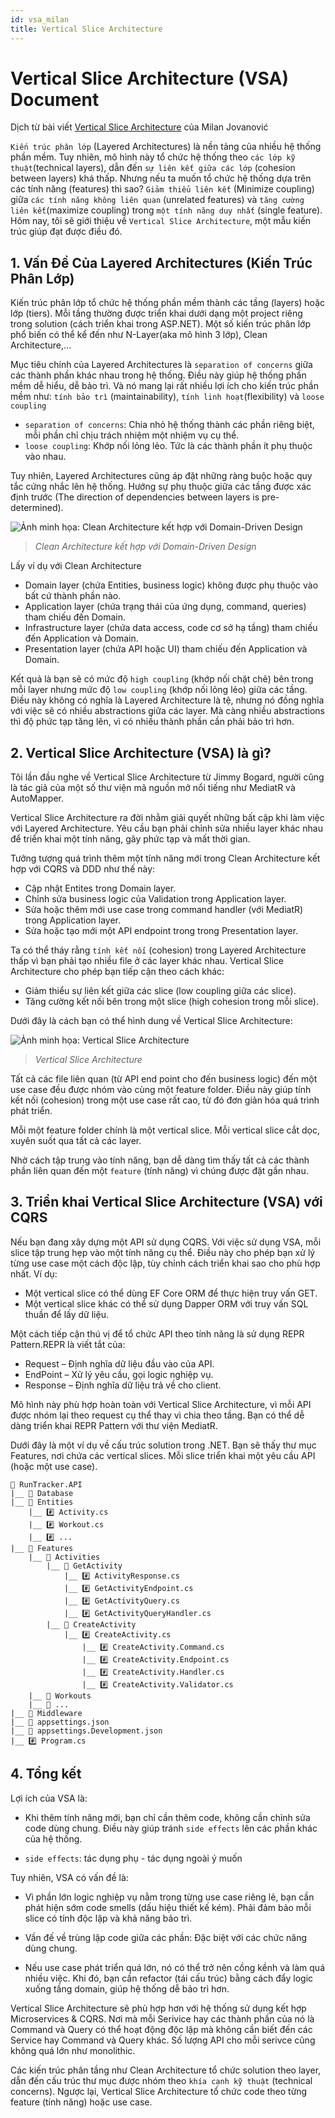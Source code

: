 ```yaml
---
id: vsa_milan
title: Vertical Slice Architecture
---
```


# Vertical Slice Architecture (VSA) Document

Dịch từ bài viết [Vertical Slice Architecture](https://www.milanjovanovic.tech/blog/vertical-slice-architecture) của Milan Jovanović

`Kiến trúc phân lớp` (Layered Architectures) là nền tảng của nhiều hệ thống phần mềm. Tuy nhiên, mô hình này tổ chức hệ thống theo `các lớp kỹ thuật`(technical layers), dẫn đến `sự liên kết giữa các lớp` (cohesion between layers) khá thấp. Nhưng nếu ta muốn tổ chức hệ thống dựa trên các tính năng (features) thì sao? `Giảm thiểu liên kết` (Minimize coupling) giữa `các tính năng không liên quan` (unrelated features) và `tăng cường liên kết`(maximize coupling) trong `một tính năng duy nhất` (single feature). Hôm nay, tôi sẽ giới thiệu về `Vertical Slice Architecture`, một mẫu kiến trúc giúp đạt được điều đó.

## 1. Vấn Đề Của Layered Architectures (Kiến Trúc Phân Lớp)

Kiến trúc phân lớp tổ chức hệ thống phần mềm thành các tầng (layers) hoặc lớp (tiers). Mỗi tầng thường được triển khai dưới dạng một project riêng trong solution (cách triển khai trong ASP.NET). Một số kiến trúc phân lớp phổ biến có thể kể đến như N-Layer(aka mô hình 3 lớp), Clean Architecture,...

Mục tiêu chính của Layered Architectures là `separation of concerns` giữa các thành phần khác nhau trong hệ thống. Điều này giúp hệ thống phần mềm dễ hiểu, dễ bảo trì. Và nó mang lại rất nhiều lợi ích cho kiến trúc phần mềm như: `tính bảo trì` (maintainability), `tính linh hoạt`(flexibility) và `loose coupling`

- `separation of concerns`: Chia nhỏ hệ thống thành các phần riêng biệt, mỗi phần chỉ chịu trách nhiệm một nhiệm vụ cụ thể.
- `loose coupling`: Khớp nối lỏng lẻo. Tức là các thành phần ít phụ thuộc vào nhau.

Tuy nhiên, Layered Architectures cũng áp đặt những ràng buộc hoặc quy tắc cứng nhắc lên hệ thống. Hướng sự phụ thuộc giữa các tầng được xác định trước (The direction of dependencies between layers is pre-determined).

![Ảnh minh họa: Clean Architecture kết hợp với Domain-Driven Design](/img/milan/clean_architecture.png)

> _Clean Architecture kết hợp với Domain-Driven Design_

Lấy ví dụ với Clean Architecture

- Domain layer (chứa Entities, business logic) không được phụ thuộc vào bất cứ thành phần nào.
- Application layer (chứa trạng thái của ứng dụng, command, queries) tham chiếu đến Domain.
- Infrastructure layer (chứa data access, code cơ sở hạ tầng) tham chiếu đến Application và Domain.
- Presentation layer (chứa API hoặc UI) tham chiếu đến Application và Domain.

Kết quả là bạn sẽ có mức độ `high coupling` (khớp nối chặt chẽ) bên trong mỗi layer nhưng mức độ `low coupling` (khớp nối lỏng lẻo) giữa các tầng. Điều này không có nghĩa là Layered Architecture là tệ, nhưng nó đồng nghĩa với việc sẽ có nhiều abstractions giữa các layer. Mà càng nhiều abstractions thì độ phức tạp tăng lên, vì có nhiều thành phần cần phải bảo trì hơn.

## 2. Vertical Slice Architecture (VSA) là gì?

Tôi lần đầu nghe về Vertical Slice Architecture từ Jimmy Bogard, người cũng là tác giả của một số thư viện mã nguồn mở nổi tiếng như MediatR và AutoMapper.

Vertical Slice Architecture ra đời nhằm giải quyết những bất cập khi làm việc với Layered Architecture. Yêu cầu bạn phải chỉnh sửa nhiều layer khác nhau để triển khai một tính năng, gây phức tạp và mất thời gian.

Tưởng tượng quá trình thêm một tính năng mới trong Clean Architecture kết hợp với CQRS và DDD như thế này:

- Cập nhật Entites trong Domain layer.
- Chỉnh sửa business logic của Validation trong Application layer.
- Sửa hoặc thêm mới use case trong command handler (với MediatR) trong Application layer.
- Sửa hoặc tạo mới một API endpoint trong trong Presentation layer.

Ta có thể tháy rằng `tính kết nối` (cohesion) trong Layered Architecture thấp vì bạn phải tạo nhiều file ở các layer khác nhau. Vertical Slice Architecture cho phép bạn tiếp cận theo cách khác:

- Giảm thiểu sự liên kết giữa các slice (low coupling giữa các slice).
- Tăng cường kết nối bên trong một slice (high cohesion trong mỗi slice).

Dưới đây là cách bạn có thể hình dung về Vertical Slice Architecture:

![Ảnh minh họa: Vertical Slice Architecture](/img/milan/vertical_slice_architecture.png)

> _Vertical Slice Architecture_

Tất cả các file liên quan (từ API end point cho đến business logic) đến một use case đều được nhóm vào cùng một feature folder. Điều này giúp tính kết nối (cohesion) trong một use case rất cao, từ đó đơn giản hóa quá trình phát triển.

Mỗi một feature folder chính là một vertical slice. Mỗi vertical slice cắt dọc, xuyên suốt qua tất cả các layer.

Nhờ cách tập trung vào tính năng, bạn dễ dàng tìm thấy tất cả các thành phần liên quan đến một `feature` (tính năng) vì chúng được đặt gần nhau.

## 3. Triển khai Vertical Slice Architecture (VSA) với CQRS

Nếu bạn đang xây dựng một API sử dụng CQRS. Với việc sử dụng VSA, mỗi slice tập trung hẹp vào một tính năng cụ thể. Điều này cho phép bạn xử lý từng use case một cách độc lập, tùy chỉnh cách triển khai sao cho phù hợp nhất. Ví dụ:

- Một vertical slice có thể dùng EF Core ORM để thực hiện truy vấn GET.
- Một vertical slice khác có thể sử dụng Dapper ORM với truy vấn SQL thuần để lấy dữ liệu.

Một cách tiếp cận thú vị để tổ chức API theo tính năng là sử dụng REPR Pattern.REPR là viết tắt của:

- Request – Định nghĩa dữ liệu đầu vào của API.
- EndPoint – Xử lý yêu cầu, gọi logic nghiệp vụ.
- Response – Định nghĩa dữ liệu trả về cho client.

Mô hình này phù hợp hoàn toàn với Vertical Slice Architecture, vì mỗi API được nhóm lại theo request cụ thể thay vì chia theo tầng. Bạn có thể dễ dàng triển khai REPR Pattern với thư viện MediatR.

Dưới đây là một ví dụ về cấu trúc solution trong .NET. Bạn sẽ thấy thư mục Features, nơi chứa các vertical slices. Mỗi slice triển khai một yêu cầu API (hoặc một use case).

```
🔗 RunTracker.API
|__ 📁 Database
|__ 📁 Entities
    |__ #️⃣ Activity.cs
    |__ #️⃣ Workout.cs
    |__ #️⃣ ...
|__ 📁 Features
    |__ 📁 Activities
        |__ 📁 GetActivity
            |__ #️⃣ ActivityResponse.cs
            |__ #️⃣ GetActivityEndpoint.cs
            |__ #️⃣ GetActivityQuery.cs
            |__ #️⃣ GetActivityQueryHandler.cs
        |__ 📁 CreateActivity
            |__ #️⃣ CreateActivity.cs
                |__ #️⃣ CreateActivity.Command.cs
                |__ #️⃣ CreateActivity.Endpoint.cs
                |__ #️⃣ CreateActivity.Handler.cs
                |__ #️⃣ CreateActivity.Validator.cs
    |__ 📁 Workouts
    |__ 📁 ...
|__ 📁 Middleware
|__ 📄 appsettings.json
|__ 📄 appsettings.Development.json
|__ #️⃣ Program.cs
```

## 4. Tổng kết

Lợi ích của VSA là:

- Khi thêm tính năng mới, bạn chỉ cần thêm code, không cần chỉnh sửa code dùng chung. Điều này giúp tránh `side effects` lên các phần khác của hệ thống.

- `side effects`: tác dụng phụ - tác dụng ngoài ý muốn

Tuy nhiên, VSA có vấn đề là:

- Vì phần lớn logic nghiệp vụ nằm trong từng use case riêng lẻ, bạn cần phát hiện sớm code smells (dấu hiệu thiết kế kém). Phải đảm bảo mỗi slice có tính độc lập và khả năng bảo trì.

- Vần đế về trùng lặp code giữa các phần: Đặc biệt với các chức năng dùng chung.

- Nếu use case phát triển quá lớn, nó có thể trở nên cồng kềnh và làm quá nhiều việc. Khi đó, bạn cần refactor (tái cấu trúc) bằng cách đẩy logic xuống tầng domain, giúp hệ thống dễ bảo trì hơn.

Vertical Slice Architecture sẽ phù hợp hơn với hệ thống sử dụng kết hợp Microservices & CQRS. Nơi mà mỗi Serivice hay các thành phần của nó là Command và Query có thể hoạt động độc lập mà không cần biết đến các Service hay Command và Query khác. Số lượng API cho mỗi serivce cũng không quá lớn như monolithic.

Các kiến trúc phân tầng như Clean Architecture tổ chức solution theo layer, dẫn đến cấu trúc thư mục được nhóm theo `khía cạnh kỹ thuật` (technical concerns). Ngược lại, Vertical Slice Architecture tổ chức code theo từng feature (tính năng) hoặc use case.
